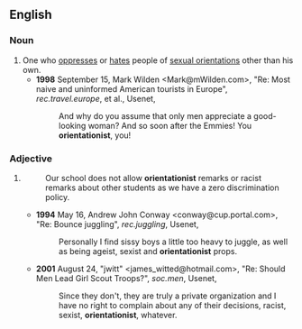 ==English==
===Noun===
{{en-noun}}
#One who [[oppress]]es or [[hate]]s people of [[sexual orientation]]s other than his own.
#*'''1998''' September 15, Mark Wilden <Mark@mWilden.com>, "Re: Most naive and uninformed American tourists in Europe", ''rec.travel.europe'', et al., Usenet,
#*:And why do you assume that only men appreciate a good-looking woman? And so soon after the Emmies! You '''orientationist''', you!

===Adjective===
{{en-adj}}
#{{rfdef}}
#:Our school does not allow '''orientationist''' remarks or racist remarks about other students as we have a zero discrimination policy.
#*'''1994''' May 16, Andrew John Conway <conway@cup.portal.com>, "Re: Bounce juggling", ''rec.juggling'', Usenet,
#*:Personally I find sissy boys a little too heavy to juggle, as well as being ageist, sexist and '''orientationist''' props.
#*'''2001''' August 24, "jwitt" <james_witted@hotmail.com>, "Re: Should Men Lead Girl Scout Troops?", ''soc.men'', Usenet,
#*:Since they don't, they are truly a private organization and I have no right to complain about any of their decisions, racist, sexist, '''orientationist''', whatever.